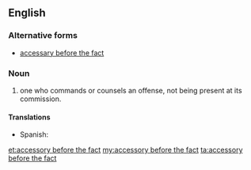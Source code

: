 ==English==

===Alternative forms===
* [[accessary before the fact]] 

===Noun===
{{en-noun|head=[[accessory]] [[before]] [[the]] [[fact]]|accessories before the fact}}

# {{context|legal}} one who commands or counsels an offense, not being present at its commission.

====Translations====
{{trans-top|one who commands or counsels an offense}}
* Spanish: {{t-|es|cómplice instigador|m}}
{{trans-mid}}
{{trans-bottom}}

[[et:accessory before the fact]]
[[my:accessory before the fact]]
[[ta:accessory before the fact]]
